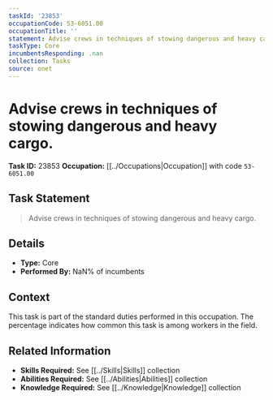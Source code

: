 ```yaml
---
taskId: '23853'
occupationCode: 53-6051.00
occupationTitle: ''
statement: Advise crews in techniques of stowing dangerous and heavy cargo.
taskType: Core
incumbentsResponding: .nan
collection: Tasks
source: onet
---
```

# Advise crews in techniques of stowing dangerous and heavy cargo.

**Task ID:** 23853
**Occupation:** [[../Occupations|Occupation]] with code `53-6051.00`

## Task Statement

> Advise crews in techniques of stowing dangerous and heavy cargo.

## Details

- **Type:** Core
- **Performed By:** NaN% of incumbents

## Context

This task is part of the standard duties performed in this occupation. The percentage indicates how common this task is among workers in the field.

## Related Information

- **Skills Required:** See [[../Skills|Skills]] collection
- **Abilities Required:** See [[../Abilities|Abilities]] collection
- **Knowledge Required:** See [[../Knowledge|Knowledge]] collection
